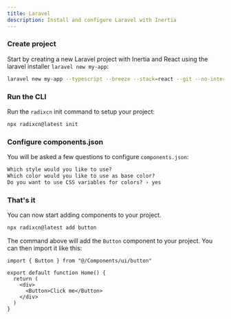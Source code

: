 ```yaml
---
title: Laravel
description: Install and configure Laravel with Inertia
---
```


<Steps>

### Create project

Start by creating a new Laravel project with Inertia and React using the laravel installer `laravel new my-app`:

```bash
laravel new my-app --typescript --breeze --stack=react --git --no-interaction
```

### Run the CLI

Run the `radixcn` init command to setup your project:

```bash
npx radixcn@latest init
```

### Configure components.json

You will be asked a few questions to configure `components.json`:

```txt showLineNumbers
Which style would you like to use?
Which color would you like to use as base color?
Do you want to use CSS variables for colors? › yes
```

### That's it

You can now start adding components to your project.

```bash
npx radixcn@latest add button
```

The command above will add the `Button` component to your project. You can then import it like this:

```tsx {1,6} showLineNumbers
import { Button } from "@/Components/ui/button"

export default function Home() {
  return (
    <div>
      <Button>Click me</Button>
    </div>
  )
}
```

</Steps>
